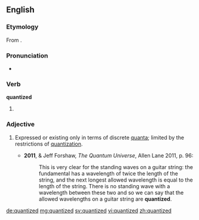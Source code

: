 ==English==
===Etymology===
From {{suffix|quantize|ed}}.

===Pronunciation===
*{{a|UK}} {{IPA|/ˈkwɒntʌɪzd/}}

===Verb===
'''quantized'''

# {{past of|quantize}}

===Adjective===
{{en-adj}}

# {{physics}} Expressed or existing only in terms of discrete [[quanta]]; limited by the restrictions of [[quantization]]. {{defdate|from 20th c.}}
#*'''2011''', {{w|Brian Cox (physicist)|Brian Cox}} & Jeff Forshaw, ''The Quantum Universe'', Allen Lane 2011, p. 96:
#*:This is very clear for the standing waves on a guitar string: the fundamental has a wavelength of twice the length of the string, and the next longest allowed wavelength is equal to the length of the string. There is no standing wave with a wavelength between these two and so we can say that the allowed wavelengths on a guitar string are '''quantized'''.

[[de:quantized]]
[[mg:quantized]]
[[sv:quantized]]
[[vi:quantized]]
[[zh:quantized]]